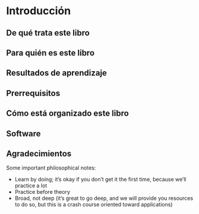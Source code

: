 # Introducción

## De qué trata este libro

## Para quién es este libro

## Resultados de aprendizaje

## Prerrequisitos

## Cómo está organizado este libro

## Software

## Agradecimientos

Some important philosophical notes:

- Learn by doing; it's okay if you don't get it the first time,
  because we'll practice a lot
- Practice before theory
- Broad, not deep (it's great to go deep, and we will provide you
  resources to do so, but this is a crash course oriented toward
  applications)
